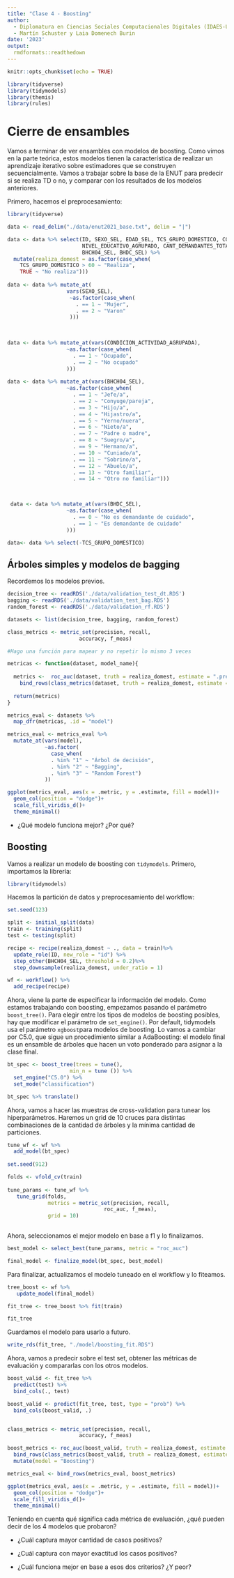 ```yaml
---
title: "Clase 4 - Boosting"
author: 
  - Diplomatura en Ciencias Sociales Computacionales Digitales (IDAES-UNSAM)
  - Martín Schuster y Laia Domenech Burin
date: '2023'
output: 
  rmdformats::readthedown
---
```


```r
knitr::opts_chunk$set(echo = TRUE)

library(tidyverse)
library(tidymodels)
library(themis)
library(rules)
```

# Cierre de ensambles

Vamos a terminar de ver ensambles con modelos de boosting. Como vimos en la parte teórica, estos modelos tienen la característica de realizar un aprendizaje iterativo sobre estimadores que se construyen secuencialmente. Vamos a trabajar sobre la base de la ENUT para predecir si se realiza TD o no, y comparar con los resultados de los modelos anteriores.

Primero, hacemos el preprocesamiento:

```r
library(tidyverse)

data <- read_delim("./data/enut2021_base.txt", delim = "|")

data <- data %>% select(ID, SEXO_SEL, EDAD_SEL, TCS_GRUPO_DOMESTICO, CONDICION_ACTIVIDAD_AGRUPADA,   
                        NIVEL_EDUCATIVO_AGRUPADO, CANT_DEMANDANTES_TOTAL, CANT_NODEMANDANTES_TOTAL,
                        BHCH04_SEL, BHDC_SEL) %>% 
  mutate(realiza_domest = as.factor(case_when(
    TCS_GRUPO_DOMESTICO > 60 ~ "Realiza",
    TRUE ~ "No realiza")))
 
data <- data %>% mutate_at(
                   vars(SEXO_SEL), 
                    ~as.factor(case_when(
                      . == 1 ~ "Mujer",
                      . == 2 ~ "Varon"
                    )))
                   
 

data <- data %>% mutate_at(vars(CONDICION_ACTIVIDAD_AGRUPADA), 
                   ~as.factor(case_when(
                     . == 1 ~ "Ocupado",
                     . == 2 ~ "No ocupado"
                   )))
 
data <- data %>% mutate_at(vars(BHCH04_SEL), 
                   ~as.factor(case_when(
                     . == 1 ~ "Jefe/a",
                     . == 2 ~ "Conyuge/pareja",
                     . == 3 ~ "Hijo/a",
                     . == 4 ~ "Hijastro/a",
                     . == 5 ~ "Yerno/nuera",
                     . == 6 ~ "Nieto/a",
                     . == 7 ~ "Padre o madre",
                     . == 8 ~ "Suegro/a",
                     . == 9 ~ "Hermano/a",
                     . == 10 ~ "Cuniado/a",
                     . == 11 ~ "Sobrino/a",
                     . == 12 ~ "Abuelo/a",
                     . == 13 ~ "Otro familiar",
                     . == 14 ~ "Otro no familiar")))


 
 data <- data %>% mutate_at(vars(BHDC_SEL), 
                   ~as.factor(case_when(
                     . == 0 ~ "No es demandante de cuidado",
                     . == 1 ~ "Es demandante de cuidado"
                   )))

data<- data %>% select(-TCS_GRUPO_DOMESTICO)

```

## Árboles simples y modelos de bagging

Recordemos los modelos previos.

```r
decision_tree <- readRDS('./data/validation_test_dt.RDS')
bagging <- readRDS('./data/validation_test_bag.RDS')
random_forest <- readRDS('./data/validation_rf.RDS')

datasets <- list(decision_tree, bagging, random_forest)

class_metrics <- metric_set(precision, recall,
                       accuracy, f_meas)

#Hago una función para mapear y no repetir lo mismo 3 veces

metricas <- function(dataset, model_name){
  
  metrics <-  roc_auc(dataset, truth = realiza_domest, estimate = ".pred_No realiza") %>%
    bind_rows(class_metrics(dataset, truth = realiza_domest, estimate = .pred_class))
  
  return(metrics)
}

metrics_eval <- datasets %>% 
  map_dfr(metricas, .id = "model")

metrics_eval <- metrics_eval %>% 
  mutate_at(vars(model),
            ~as.factor(
              case_when(
              . %in% "1" ~ "Árbol de decisión",
              . %in% "2" ~ "Bagging",
              . %in% "3" ~ "Random Forest")
            ))

ggplot(metrics_eval, aes(x = .metric, y = .estimate, fill = model))+
  geom_col(position = "dodge")+
  scale_fill_viridis_d()+
  theme_minimal()

```

-   ¿Qué modelo funciona mejor? ¿Por qué?

## Boosting

Vamos a realizar un modelo de boosting con `tidymodels`. Primero, importamos la librería:

```r
library(tidymodels)
```

Hacemos la partición de datos y preprocesamiento del workflow:

```r
set.seed(123)

split <- initial_split(data)
train <- training(split)
test <- testing(split)

recipe <- recipe(realiza_domest ~ ., data = train)%>%
  update_role(ID, new_role = "id") %>%
  step_other(BHCH04_SEL, threshold = 0.2)%>%
  step_downsample(realiza_domest, under_ratio = 1)

wf <- workflow() %>%
  add_recipe(recipe)
```

Ahora, viene la parte de especificar la información del modelo. Como estamos trabajando con boosting, empezamos pasando el parámetro `boost_tree()`. Para elegir entre los tipos de modelos de boosting posibles, hay que modificar el parámetro de `set_engine()`. Por default, tidymodels usa el parámetro `xgboost`para modelos de boosting. Lo vamos a cambiar por C5.0, que sigue un procedimiento similar a AdaBoosting: el modelo final es un ensamble de árboles que hacen un voto ponderado para asignar a la clase final.

```r
bt_spec <- boost_tree(trees = tune(), 
                    min_n = tune ()) %>% 
  set_engine("C5.0") %>%
  set_mode("classification")

bt_spec %>% translate()
```

Ahora, vamos a hacer las muestras de cross-validation para tunear los hiperparámetros. Haremos un grid de 10 cruces para distintas combinaciones de la cantidad de árboles y la mínima cantidad de particiones.

```r
tune_wf <- wf %>%
  add_model(bt_spec)
 
set.seed(912)

folds <- vfold_cv(train)
 
tune_params <- tune_wf %>%
   tune_grid(folds,
             metrics = metric_set(precision, recall,
                               roc_auc, f_meas),
             grid = 10)
 
```

Ahora, seleccionamos el mejor modelo en base a f1 y lo finalizamos.

```r
best_model <- select_best(tune_params, metric = "roc_auc")

final_model <- finalize_model(bt_spec, best_model)
```

Para finalizar, actualizamos el modelo tuneado en el workflow y lo fiteamos.

```r
tree_boost <- wf %>%
   update_model(final_model)

fit_tree <- tree_boost %>% fit(train)

fit_tree 
```

Guardamos el modelo para usarlo a futuro.

```r
write_rds(fit_tree, "./model/boosting_fit.RDS")
```

Ahora, vamos a predecir sobre el test set, obtener las métricas de evaluación y compararlas con los otros modelos.

```r
boost_valid <- fit_tree %>%
  predict(test) %>%
  bind_cols(., test)

boost_valid <- predict(fit_tree, test, type = "prob") %>%
  bind_cols(boost_valid, .)


class_metrics <- metric_set(precision, recall,
                       accuracy, f_meas)

boost_metrics <- roc_auc(boost_valid, truth = realiza_domest, estimate = ".pred_No realiza") %>%
  bind_rows(class_metrics(boost_valid, truth = realiza_domest, estimate = .pred_class)) %>%
  mutate(model = "Boosting")

metrics_eval <- bind_rows(metrics_eval, boost_metrics)

ggplot(metrics_eval, aes(x = .metric, y = .estimate, fill = model))+
  geom_col(position = "dodge")+
  scale_fill_viridis_d()+
  theme_minimal()

```

Teniendo en cuenta qué significa cada métrica de evaluación, ¿qué pueden decir de los 4 modelos que probaron?

-   ¿Cuál captura mayor cantidad de casos positivos?

-   ¿Cuál captura con mayor exactitud los casos positivos?

-   ¿Cuál funciona mejor en base a esos dos criterios? ¿Y peor?
